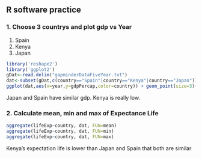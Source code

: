 ## R software practice

### 1. Choose 3 countrys and plot gdp vs Year
1. Spain
2. Kenya
3. Japan

```r
library('reshape2')
library('ggplot2')
gDat<-read.delim("gapminderDataFiveYear.txt")
dat<-subset(gDat,c(country=="Spain"|country=="Kenya"|country=="Japan"))
ggplot(dat,aes(x=year,y=gdpPercap,color=country)) + geom_point(size=3)+ facet_wrap(~ country)
```

Japan and Spain have similar gdp. Kenya is really low.

### 2. Calculate mean, min and max of Expectance Life
```r
aggregate(lifeExp~country, dat, FUN=mean)
aggregate(lifeExp~country, dat, FUN=min)
aggregate(lifeExp~country, dat, FUN=max)
```

Kenya's expectation life is lower than Japan and Spain that both are similar
